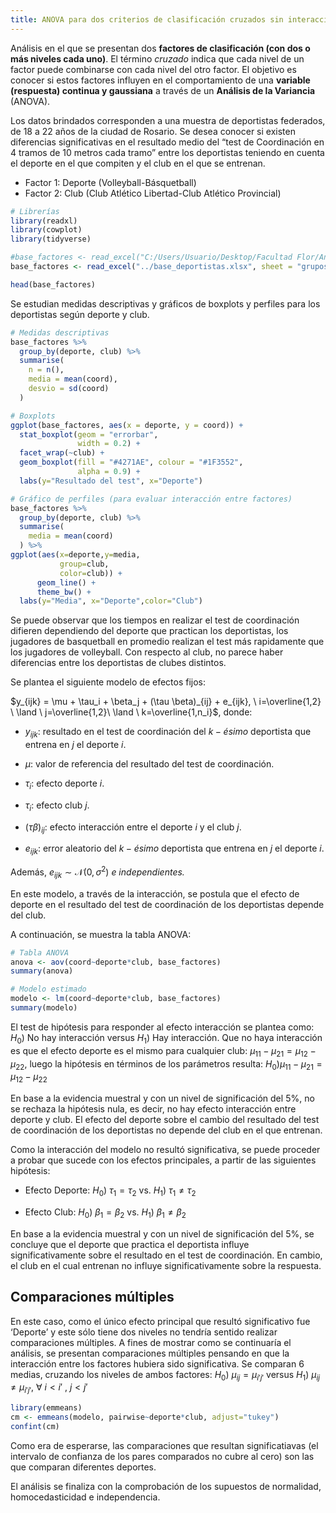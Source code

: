```yaml
---
title: ANOVA para dos criterios de clasificación cruzados sin interacción
---
```


Análisis en el que se presentan dos **factores de clasificación (con dos o más niveles cada uno)**. El término *cruzado* indica que cada nivel de un factor puede combinarse con cada nivel del otro factor. El objetivo es conocer si estos factores influyen en el comportamiento de una **variable (respuesta) continua y gaussiana** a través de un **Análisis de la Variancia** (ANOVA).

Los datos brindados corresponden a una muestra de deportistas federados, de 18 a 22 años de la ciudad de Rosario. Se desea conocer si existen diferencias significativas en el resultado medio del "test de Coordinación en 4 tramos de 10 metros cada tramo" entre los deportistas teniendo en cuenta el deporte en el que compiten y el club en el que se entrenan. 

- Factor 1: Deporte (Volleyball-Básquetball)
- Factor 2: Club (Club Atlético Libertad-Club Atlético Provincial)

```r
# Librerías
library(readxl)
library(cowplot)
library(tidyverse)
```

```r
#base_factores <- read_excel("C:/Users/Usuario/Desktop/Facultad Flor/Anova/base_deportistas.xlsx",  sheet = "grupos")
base_factores <- read_excel("../base_deportistas.xlsx", sheet = "grupos")

```

```r
head(base_factores)
```

Se estudian medidas descriptivas y gráficos de boxplots y perfiles para los deportistas según deporte y club.

```r
# Medidas descriptivas
base_factores %>% 
  group_by(deporte, club) %>% 
  summarise(
    n = n(),
    media = mean(coord),
    desvio = sd(coord)
  ) 
```
```r
# Boxplots
ggplot(base_factores, aes(x = deporte, y = coord)) +
  stat_boxplot(geom = "errorbar", 
               width = 0.2) +
  facet_wrap(~club) +
  geom_boxplot(fill = "#4271AE", colour = "#1F3552", 
               alpha = 0.9) +
  labs(y="Resultado del test", x="Deporte")

```
```r
# Gráfico de perfiles (para evaluar interacción entre factores)
base_factores %>% 
  group_by(deporte, club) %>% 
  summarise(
    media = mean(coord)
  ) %>% 
ggplot(aes(x=deporte,y=media,
           group=club,
           color=club)) +
      geom_line() +
      theme_bw() +
  labs(y="Media", x="Deporte",color="Club")

```

Se puede observar que los tiempos en realizar el test de coordinación difieren dependiendo del deporte que practican los deportistas, los jugadores de basquetball en promedio realizan el test más rapidamente que los jugadores de volleyball. Con respecto al club, no parece haber diferencias entre los deportistas de clubes distintos. 


Se plantea el siguiente modelo de efectos fijos: \

$y_{ijk} = \mu + \tau_i + \beta_j + (\tau \beta)_{ij} + e_{ijk}, \ i=\overline{1,2} \ \land \ j=\overline{1,2}\ \land \ k=\overline{1,n_i}$, donde:

-   $y_{ijk}$: resultado en el test de coordinación del $k-ésimo$ deportista que entrena en $j$ el deporte $i$.

-   $\mu$: valor de referencia del resultado del test de coordinación.

-   $\tau_i$: efecto deporte $i$.

-   $\tau_i$: efecto club $j$.

-   $(\tau \beta)_{ij}$: efecto interacción entre el deporte $i$ y el club $j$.

-   $e_{ijk}$: error aleatorio del $k-ésimo$ deportista que entrena en $j$ el deporte $i$.

Además, $e_{ijk} \sim \mathcal{N}(0,\sigma^2)$ *e independientes.*

En este modelo, a través de la interacción, se postula que el efecto de deporte en el resultado del test de coordinación de los deportistas depende del club.

A continuación, se muestra la tabla ANOVA:

```r
# Tabla ANOVA
anova <- aov(coord~deporte*club, base_factores)
summary(anova)

# Modelo estimado
modelo <- lm(coord~deporte*club, base_factores)
summary(modelo)
```

El test de hipótesis para responder al efecto interacción se plantea como: $H_0)$ No hay interacción versus $H_1)$ Hay interacción. 
Que no haya interacción es que el efecto deporte es el mismo para cualquier club: $\mu_{11} - \mu_{21} = \mu_{12} - \mu_{22}$, luego la hipótesis en términos de los parámetros resulta:
$H_0) \mu_{11} - \mu_{21} = \mu_{12} - \mu_{22}$

En base a la evidencia muestral y con un nivel de significación del $5\%$, no se rechaza la hipótesis nula, es decir, no hay efecto interacción entre deporte y club. El efecto del deporte sobre el cambio del resultado del test de coordinación de los deportistas no depende del club en el que entrenan.

Como la interacción del modelo no resultó significativa, se puede proceder a probar que sucede con los efectos principales, a partir de las siguientes hipótesis:

- Efecto Deporte: $H_0) \ \tau_{1} = \tau_{2}$ \quad vs. \quad $H_1) \ \tau_{1} \neq \tau_{2}$

- Efecto Club: $H_0) \ \beta_{1} = \beta_{2}$ \quad vs. \quad $H_1) \ \beta_{1} \neq \beta_{2}$

En base a la evidencia muestral y con un nivel de significación del $5\%$, se concluye que el deporte que practica el deportista influye significativamente sobre el resultado en el test de coordinación. En cambio, el club en el cual entrenan no influye significativamente sobre la respuesta.

## Comparaciones múltiples

En este caso, como el único efecto principal que resultó significativo fue 'Deporte' y este sólo tiene dos niveles no tendría sentido realizar comparaciones múltiples. A fines de mostrar como se continuaría el análisis, se presentan comparaciones múltiples pensando en que la interacción entre los factores hubiera sido significativa. Se comparan 6 medias, cruzando los niveles de ambos factores: $H_0) \ \mu_{ij} = \mu_{i'j'}$ versus $H_1) \ \mu_{ij} \neq \mu_{i'j'}, \ \forall \ i < i' \ , \ j<j'$

```r
library(emmeans)
cm <- emmeans(modelo, pairwise~deporte*club, adjust="tukey")
confint(cm)
```
Como era de esperarse, las comparaciones que resultan significatiavas (el intervalo de confianza de los pares comparados no cubre al cero) son las que comparan diferentes deportes.

El análisis se finaliza con la comprobación de los supuestos de normalidad, homocedasticidad e independencia.
